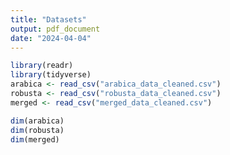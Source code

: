 ```yaml
---
title: "Datasets"
output: pdf_document
date: "2024-04-04"
---
```


```r
library(readr)
library(tidyverse)
arabica <- read_csv("arabica_data_cleaned.csv")
robusta <- read_csv("robusta_data_cleaned.csv")
merged <- read_csv("merged_data_cleaned.csv")

dim(arabica)
dim(robusta)
dim(merged)
```


